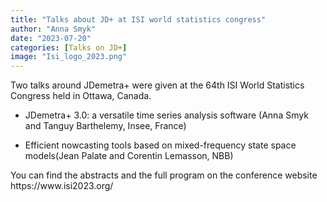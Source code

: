 ```yaml
---
title: "Talks about JD+ at ISI world statistics congress"
author: "Anna Smyk"
date: "2023-07-20"
categories: [Talks on JD+]
image: "Isi_logo_2023.png"
---
```


Two talks around JDemetra+ were given at the 64th ISI World Statistics Congress held in Ottawa, Canada.

-   JDemetra+ 3.0: a versatile time series analysis software (Anna Smyk and Tanguy Barthelemy, Insee, France)

-   Efficient nowcasting tools based on mixed-frequency state space models(Jean Palate and Corentin Lemasson, NBB)

You can find the abstracts and the full program on the conference website https://www.isi2023.org/
